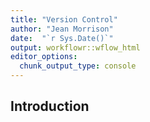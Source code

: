 ```yaml
---
title: "Version Control"
author: "Jean Morrison"
date:  "`r Sys.Date()`"
output: workflowr::wflow_html
editor_options:
  chunk_output_type: console
---
```


## Introduction



```r

```

